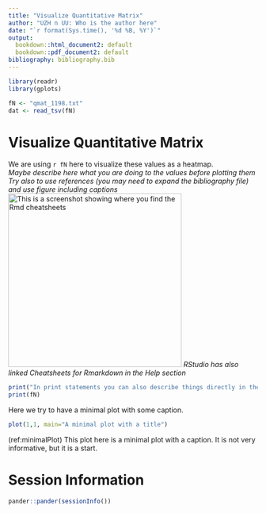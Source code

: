 ```yaml
---
title: "Visualize Quantitative Matrix"
author: "UZH n UU: Who is the author here"
date: "`r format(Sys.time(), '%d %B, %Y')`"
output:
  bookdown::html_document2: default
  bookdown::pdf_document2: default
bibliography: bibliography.bib
---
```


```r
library(readr)
library(gplots)
```


```r
fN <- "qmat_1198.txt"
dat <- read_tsv(fN)
```

# Visualize Quantitative Matrix

We are using `r fN` here to visualize these values as a heatmap.\
*Maybe describe here what you are doing to the values before plotting them*\
*Try also to use references (you may need to expand the bibliography file) and use figure including captions*\
![This is a screenshot showing where you find the Rmd cheatsheets](../img/CheatsheetsInRStudio.png){width=350px}
*RStudio has also linked Cheatsheets for Rmarkdown in the Help section*

```r
print("In print statements you can also describe things directly in the R junks, but usually this is not the best way to do it.")
print(fN)
```

Here we try to have a minimal plot with some caption.
```r
plot(1,1, main="A minimal plot with a title")
```
(ref:minimalPlot) This plot here is a minimal plot with a caption. It is not very informative, but it is a start.




# Session Information

```r
pander::pander(sessionInfo())
```


